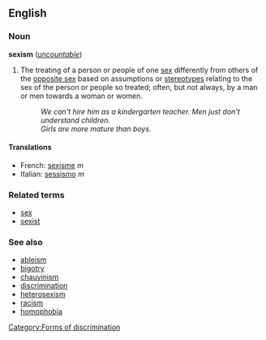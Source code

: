 ==English==
=== Noun ===
'''sexism''' (''[[uncountable]]'')

#The treating of a person or people of one [[sex]] differently from others of the [[opposite sex]] based on assumptions or [[stereotype]]s relating to the sex of the person or people so treated; often, but not always, by a man or men towards a woman or women.
#:''We can't hire him as a kindergarten teacher. Men just don't understand children.''
#:''Girls are more mature than boys.''

{{stub}}

====Translations====
*French: [[sexisme]] ''m''
*Italian: [[sessismo]] ''m''

===Related terms===
*[[sex]]
*[[sexist]]

===See also===
*[[ableism]]
*[[bigotry]]
*[[chauvinism]]
*[[discrimination]]
*[[heterosexism]]
*[[racism]]
*[[homophobia]]


[[Category:Forms of discrimination]]